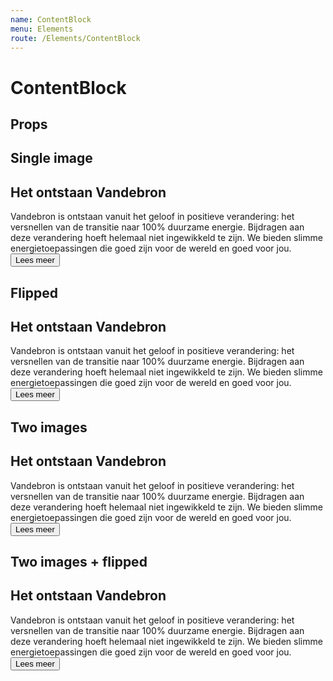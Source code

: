 ```yaml
---
name: ContentBlock
menu: Elements
route: /Elements/ContentBlock
---
```



# ContentBlock

## Props
<PropsTable of={ContentBlock} />

## Single image
<Playground wrapper={Wrapper}>
  <ContentBlock
    images={[
      {
        title: 'A test placeholder',
        alt: 'A test placeholder',
        src: 'https://via.placeholder.com/1440x800/888/fff',
      },
    ]}
  >
    <H2>Het ontstaan Vandebron</H2>
    <Paragraph>
      Vandebron is ontstaan vanuit het geloof in positieve verandering: het
      versnellen van de transitie naar 100% duurzame energie. Bijdragen aan
      deze verandering hoeft helemaal niet ingewikkeld te zijn. We bieden
      slimme energietoepassingen die goed zijn voor de wereld en goed voor jou.
    </Paragraph>
    <Button theme="alternate">Lees meer</Button>
  </ContentBlock>
</Playground>

## Flipped
<Playground wrapper={Wrapper}>
  <ContentBlock
    flipped
    images={[
      {
        title: 'A test placeholder',
        alt: 'A test placeholder',
        src: 'https://via.placeholder.com/1440x800/888/fff',
      },
    ]}
  >
    <H2>Het ontstaan Vandebron</H2>
    <Paragraph>
      Vandebron is ontstaan vanuit het geloof in positieve verandering: het
      versnellen van de transitie naar 100% duurzame energie. Bijdragen aan
      deze verandering hoeft helemaal niet ingewikkeld te zijn. We bieden
      slimme energietoepassingen die goed zijn voor de wereld en goed voor jou.
    </Paragraph>
    <Button theme="alternate">Lees meer</Button>
  </ContentBlock>
</Playground>

## Two images
<Playground wrapper={Wrapper}>
  <ContentBlock
    images={[
      {
        title: 'A test placeholder',
        alt: 'A test placeholder',
        src: 'https://via.placeholder.com/1440x800/888/fff',
      },
      {
        title: 'A test placeholder 2',
        alt: 'A test placeholder 2',
        src: 'https://via.placeholder.com/800x800',
      },
    ]}
  >
    <H2>Het ontstaan Vandebron</H2>
    <Paragraph>
      Vandebron is ontstaan vanuit het geloof in positieve verandering: het
      versnellen van de transitie naar 100% duurzame energie. Bijdragen aan
      deze verandering hoeft helemaal niet ingewikkeld te zijn. We bieden
      slimme energietoepassingen die goed zijn voor de wereld en goed voor jou.
    </Paragraph>
    <Button theme="alternate">Lees meer</Button>
  </ContentBlock>
</Playground>

## Two images + flipped
<Playground wrapper={Wrapper}>
  <ContentBlock
    flipped
    images={[
      {
        title: 'A test placeholder',
        alt: 'A test placeholder',
        src: 'https://via.placeholder.com/1440x800/888/fff',
      },
      {
        title: 'A test placeholder 2',
        alt: 'A test placeholder 2',
        src: 'https://via.placeholder.com/800x800',
      },
    ]}
  >
    <H2>Het ontstaan Vandebron</H2>
    <Paragraph>
      Vandebron is ontstaan vanuit het geloof in positieve verandering: het
      versnellen van de transitie naar 100% duurzame energie. Bijdragen aan
      deze verandering hoeft helemaal niet ingewikkeld te zijn. We bieden
      slimme energietoepassingen die goed zijn voor de wereld en goed voor jou.
    </Paragraph>
    <Button theme="alternate">Lees meer</Button>
  </ContentBlock>
</Playground>
